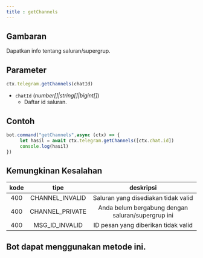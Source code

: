 ```yaml
---
title : getChannels
---
```

## Gambaran
Dapatkan info tentang saluran/supergrup.
## Parameter
```ts
ctx.telegram.getChannels(chatId)
```
- `chatId` (_number[]|string[]|bigint[]_)
     - Daftar id saluran.
## Contoh
```ts highlight=2
bot.command("getChannels",async (ctx) => {
     let hasil = await ctx.telegram.getChannels([ctx.chat.id])
     console.log(hasil)
})
```
## Kemungkinan Kesalahan

| kode | tipe | deskripsi |
| :---: | :---: | :------:|
| 400 | CHANNEL_INVALID | Saluran yang disediakan tidak valid |
| 400 | CHANNEL_PRIVATE | Anda belum bergabung dengan saluran/supergrup ini |
| 400 | MSG_ID_INVALID | ID pesan yang diberikan tidak valid |

## Bot dapat menggunakan metode ini.